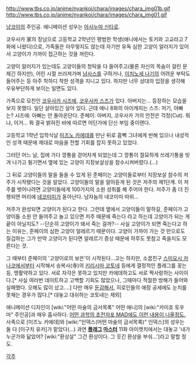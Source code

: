 http://www.tbs.co.jp/anime/nyankoi/chara/images/chara_img01b.gif
http://www.tbs.co.jp/anime/nyankoi/chara/images/chara_img01.gif

[[냥코이]]의 주인공. 애니메이션 성우는 [[아사누마 신타로]].
 
코우사카 家의 장남으로 고등학교 2학년인 평범한 학생(애니에서는 토키와 고교라고 7화에 나왔다)으로, 가족들은 아무렇지도 않는데 자기만 유독 심한 고양이 알러지가 있어서 고양이가 가까이 접근하는 것을 꺼린다.

고양이 알러지가 있는데도 고양이들의 청탁을 다 들어주고(물론 자신의 목숨이 걸린 문제긴 하지만), 어린 시절 쓰러져가며 [[냠사스]]를 구하거나, [[이치노세 나기]]의 어려운 부탁도 들어주는 등 아주 착하디 착한 성격을 지니고 있다. 하지만 너무 상대의 입장을 생각해 우유부단하게 보이는 일면도 있다.

가족으로 모친인 [[코우사카 시즈에]], [[코우사카 스즈]]가 있다. 아버지는... 등장하는 모습을 보지 못했다. 일단 살아있긴 살아 있다. 근데 애니 8화의 아이캐치는 스즈: 저기, 아빠는? 시즈에: 아빠는 안 돌아온단다. 준페이: 아버지, 코우사카 가의 안전은 걱정(Cut). 뭐냐, 이거... 뭐 결국 밝혀진 바에 따르면 어딘가에 단신 부임 중이랜다.

고등학교 1학년 입학식날 [[미즈노 카에데]]를 만난 뒤로 흠뻑 그녀에게 반해 있으나 내성적인 성격 때문에 제대로 마음을 전할 기회를 잡지 못하고 있었다.

그러던 어느 날, 집에 가다 깡통을 걷어차게 되었는데 그 깡통이 절묘하게 쓰레기통을 빗겨 나가고 튕기면서 옆에 있는 고양이 지장보살상을 참수시켜버렸다.(...)

그 뒤로 고양이들의 말을 들을 수 있게 된 준페이는 고양이들로부터 지장보살 참수의 저주가 시작됐다는 것을 알았다. 고양이들의 말을 알아듣게 된 것은 저주의 제1단계. 이 저주를 벗어나려면 고양이들에게 100가지의 소원 성취를 해 주어야 한다. 저주가 좀 더 진행되면 머리에 [[네코미미]]가 돋아난다. 남자놈의 네코미미 따위...

저주가 완성되면 고양이가 된다고 한다. 그런데 옆에서 고양이들이 말하길, 준페이가 고양이들 소원 안 들어주고 놀고 있으면 저주 때문에 죽는다 라고 하는데 고양이가 되는 게 끝이 아닐지도? --단순히 고양이가 돼서 죽는 걸까?-- 사실 고양이가 되면 죽는다고 하는 이유는, 준페이의 심한 고양이 알레르기 때문이다. 고양이 가까이 가는 것 만으로도 질겁하는 그가 만약 고양이가 된다면 알레르기 증상 때문에 하루도 못참고 죽을지도 모른다는 것.

그 때부터 준페이의 '고양이로의 보은'이 시작된다...고는 하지만, 소꿉친구 [[스미요시 카나코]]에서부터 시작해서 승복사(寺)의 [[키리시마 코토네]] 등에게 결정적인 플래그를 꽂는 등, 맹활약하고 있다. 서로 자각은 못하고 있지만 카에데하고도 서로 짝사랑하는 사이이다.[* 사실 여러번 데이트하고 고백할 기회도 많았으나, 그때마다 적절한 방해가 들어와 실패했다. 오해도 많이 샀고….] 다만 매우 [[둔감]]해서, 히로인들의 애정 공세에도 눈치를 못채는 경우가 많다.[* 대놓고 대쉬하는 코토네는 제외]

애니메이션 디자인이 [wiki:"어떤 마술의 금서목록" 어떤 애니]의 [wiki:"카미죠 토우마" 주인공]과 매우 흡사하다. [http://www.youtube.com/watch?v=8b6Zq7w0Hfw&NR=1 어떤  과학의 초전자포 MAD에도 이런 내용이 나올정도.]
사족으로 [미즈노 카에데]와 [wiki:"인덱스(어떤 마술의 금서목록)" 인덱스]의 성우는 둘 다 [이구치 유카]가 맡았다(...) 
과연 '''[[플래그]] [[마스터]]''' 11화 아이캣치에서는 대놓고 '내가 누군가와 닮았어? [wiki:"환상살" 그건 환상이다. 그 웃긴 환상을 부숴...']라고 말할 정도.

[[각주]]
